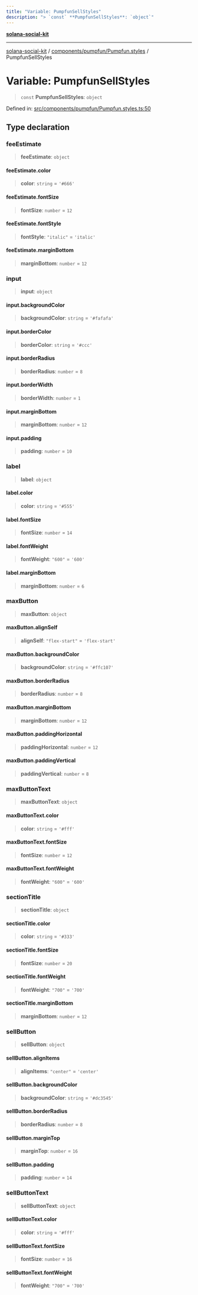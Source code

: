 ```yaml
---
title: "Variable: PumpfunSellStyles"
description: "> `const` **PumpfunSellStyles**: `object`"
---
```


[**solana-social-kit**](../../../../README.mdx)

***

[solana-social-kit](../../../../README.mdx) / [components/pumpfun/Pumpfun.styles](../README.mdx) / PumpfunSellStyles

# Variable: PumpfunSellStyles

> `const` **PumpfunSellStyles**: `object`

Defined in: [src/components/pumpfun/Pumpfun.styles.ts:50](https://github.com/SendArcade/solana-app-kit/blob/bd4b3556b8f469c27ebb06f4df65b3a36b43ba3b/src/components/pumpfun/Pumpfun.styles.ts#L50)

## Type declaration

### feeEstimate

> **feeEstimate**: `object`

#### feeEstimate.color

> **color**: `string` = `'#666'`

#### feeEstimate.fontSize

> **fontSize**: `number` = `12`

#### feeEstimate.fontStyle

> **fontStyle**: `"italic"` = `'italic'`

#### feeEstimate.marginBottom

> **marginBottom**: `number` = `12`

### input

> **input**: `object`

#### input.backgroundColor

> **backgroundColor**: `string` = `'#fafafa'`

#### input.borderColor

> **borderColor**: `string` = `'#ccc'`

#### input.borderRadius

> **borderRadius**: `number` = `8`

#### input.borderWidth

> **borderWidth**: `number` = `1`

#### input.marginBottom

> **marginBottom**: `number` = `12`

#### input.padding

> **padding**: `number` = `10`

### label

> **label**: `object`

#### label.color

> **color**: `string` = `'#555'`

#### label.fontSize

> **fontSize**: `number` = `14`

#### label.fontWeight

> **fontWeight**: `"600"` = `'600'`

#### label.marginBottom

> **marginBottom**: `number` = `6`

### maxButton

> **maxButton**: `object`

#### maxButton.alignSelf

> **alignSelf**: `"flex-start"` = `'flex-start'`

#### maxButton.backgroundColor

> **backgroundColor**: `string` = `'#ffc107'`

#### maxButton.borderRadius

> **borderRadius**: `number` = `8`

#### maxButton.marginBottom

> **marginBottom**: `number` = `12`

#### maxButton.paddingHorizontal

> **paddingHorizontal**: `number` = `12`

#### maxButton.paddingVertical

> **paddingVertical**: `number` = `8`

### maxButtonText

> **maxButtonText**: `object`

#### maxButtonText.color

> **color**: `string` = `'#fff'`

#### maxButtonText.fontSize

> **fontSize**: `number` = `12`

#### maxButtonText.fontWeight

> **fontWeight**: `"600"` = `'600'`

### sectionTitle

> **sectionTitle**: `object`

#### sectionTitle.color

> **color**: `string` = `'#333'`

#### sectionTitle.fontSize

> **fontSize**: `number` = `20`

#### sectionTitle.fontWeight

> **fontWeight**: `"700"` = `'700'`

#### sectionTitle.marginBottom

> **marginBottom**: `number` = `12`

### sellButton

> **sellButton**: `object`

#### sellButton.alignItems

> **alignItems**: `"center"` = `'center'`

#### sellButton.backgroundColor

> **backgroundColor**: `string` = `'#dc3545'`

#### sellButton.borderRadius

> **borderRadius**: `number` = `8`

#### sellButton.marginTop

> **marginTop**: `number` = `16`

#### sellButton.padding

> **padding**: `number` = `14`

### sellButtonText

> **sellButtonText**: `object`

#### sellButtonText.color

> **color**: `string` = `'#fff'`

#### sellButtonText.fontSize

> **fontSize**: `number` = `16`

#### sellButtonText.fontWeight

> **fontWeight**: `"700"` = `'700'`
